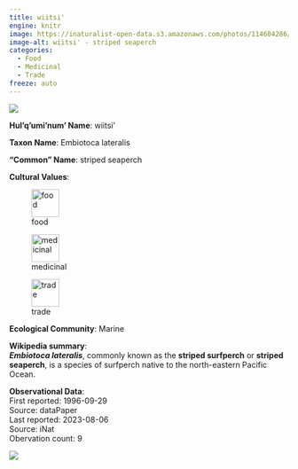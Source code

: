 ```yaml
---
title: wiitsi'
engine: knitr
image: https://inaturalist-open-data.s3.amazonaws.com/photos/114604286/medium.jpg
image-alt: wiitsi' - striped seaperch
categories:
  - Food
  - Medicinal
  - Trade
freeze: auto
---
```

![](https://inaturalist-open-data.s3.amazonaws.com/photos/114604286/medium.jpg){fig-alt="wiitsi' - striped seaperch"}

**Hul'q'umi'num' Name**: wiitsi'



**Taxon Name**: Embiotoca lateralis

**"Common" Name**: striped seaperch

**Cultural Values**:  

::: {layout-nrow=1 style="width:60%"}
![food](/files/food.svg){width=50px}

![medicinal](/files/medicinal.svg){width=50px}

![trade](/files/trade.svg){width=50px}
:::

**Ecological Community**: Marine

**Wikipedia summary**:  
<i><b>Embiotoca lateralis</b></i>, commonly known as the <b>striped surfperch</b> or <b>striped seaperch</b>, is a species of surfperch native to the north-eastern Pacific Ocean.
</p>


**Observational Data**:   
First reported: 1996-09-29  
Source: dataPaper  
Last reported: 2023-08-06  
Source: iNat  
Obervation count: 9

![](community_dist.png)
